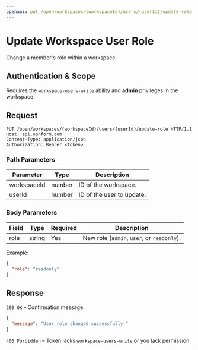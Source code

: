 ```yaml
---
openapi: put /open/workspaces/{workspaceId}/users/{userId}/update-role
---
```


# Update Workspace User Role

Change a member's role within a workspace.

## Authentication & Scope

Requires the `workspace-users-write` ability and **admin** privileges in the workspace.

## Request

```http
PUT /open/workspaces/{workspaceId}/users/{userId}/update-role HTTP/1.1
Host: api.opnform.com
Content-Type: application/json
Authorization: Bearer <token>
```

### Path Parameters

| Parameter   | Type   | Description                 |
|-------------|--------|-----------------------------|
| workspaceId | number | ID of the workspace.        |
| userId      | number | ID of the user to update.   |

### Body Parameters

| Field | Type   | Required | Description                                 |
|-------|--------|----------|---------------------------------------------|
| role  | string | Yes      | New role (`admin`, `user`, or `readonly`).  |

Example:

```json
{
  "role": "readonly"
}
```

## Response

`200 OK` – Confirmation message.

```json
{
  "message": "User role changed successfully."
}
```

`403 Forbidden` – Token lacks `workspace-users-write` or you lack permission.